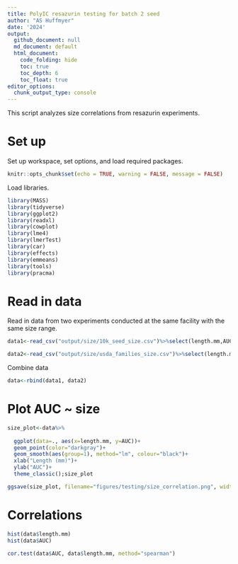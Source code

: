 ```yaml
---
title: PolyIC resazurin testing for batch 2 seed 
author: "AS Huffmyer"
date: '2024'
output:
  github_document: null
  md_document: default
  html_document:
    code_folding: hide
    toc: true
    toc_depth: 6
    toc_float: true
editor_options: 
  chunk_output_type: console
---
```


This script analyzes size correlations from resazurin experiments.    

# Set up 

Set up workspace, set options, and load required packages.    
```r
knitr::opts_chunk$set(echo = TRUE, warning = FALSE, message = FALSE)
```

Load libraries. 
```r
library(MASS) 
library(tidyverse)
library(ggplot2)
library(readxl)
library(cowplot)
library(lme4)
library(lmerTest)
library(car)
library(effects)
library(emmeans)
library(tools)
library(pracma)
```

# Read in data 

Read in data from two experiments conducted at the same facility with the same size range. 

```r
data1<-read_csv("output/size/10k_seed_size.csv")%>%select(length.mm,AUC)%>%mutate(experiment="Seed (15-35 mm)")

data2<-read_csv("output/size/usda_families_size.csv")%>%select(length.mm,AUC)%>%mutate(experiment="Seed (15-25 mm)")
```

Combine data
```r
data<-rbind(data1, data2)
```

# Plot AUC ~ size 

```r
size_plot<-data%>%
  
  ggplot(data=., aes(x=length.mm, y=AUC))+
  geom_point(color="darkgray")+
  geom_smooth(aes(group=1), method="lm", colour="black")+
  xlab("Length (mm)")+
  ylab("AUC")+
  theme_classic();size_plot

ggsave(size_plot, filename="figures/testing/size_correlation.png", width=5, height=5)
```

# Correlations

```r
hist(data$length.mm)
hist(data$AUC)
```

```r
cor.test(data$AUC, data$length.mm, method="spearman")
```

